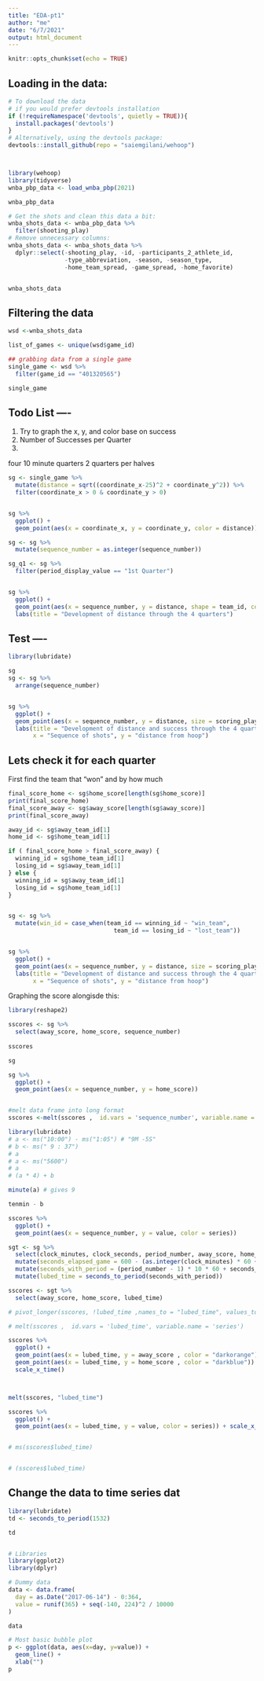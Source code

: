 ```yaml
---
title: "EDA-pt1"
author: "me"
date: "6/7/2021"
output: html_document
---
```


```r
knitr::opts_chunk$set(echo = TRUE)
```

## Loading in the data:
```r
# To download the data
# if you would prefer devtools installation
if (!requireNamespace('devtools', quietly = TRUE)){
  install.packages('devtools')
}
# Alternatively, using the devtools package:
devtools::install_github(repo = "saiemgilani/wehoop")




```



```r

library(wehoop)
library(tidyverse)
wnba_pbp_data <- load_wnba_pbp(2021)

wnba_pbp_data

# Get the shots and clean this data a bit:
wnba_shots_data <- wnba_pbp_data %>%
  filter(shooting_play)
# Remove unnecessary columns:
wnba_shots_data <- wnba_shots_data %>%
  dplyr::select(-shooting_play, -id, -participants_2_athlete_id,
                -type_abbreviation, -season, -season_type, 
                -home_team_spread, -game_spread, -home_favorite)


wnba_shots_data

```

## Filtering the data

```r
wsd <-wnba_shots_data

list_of_games <- unique(wsd$game_id)

## grabbing data from a single game
single_game <- wsd %>% 
  filter(game_id == "401320565")

single_game

```

## Todo List ----

1. Try to graph the x, y, and color base on success
2. Number of Successes per Quarter
3. 

four 10 minute quarters 
2 quarters per halves


```r

sg <- single_game %>% 
  mutate(distance = sqrt((coordinate_x-25)^2 + coordinate_y^2)) %>% 
  filter(coordinate_x > 0 & coordinate_y > 0)


sg %>% 
  ggplot() + 
  geom_point(aes(x = coordinate_x, y = coordinate_y, color = distance))


```

```r

sg <- sg %>% 
  mutate(sequence_number = as.integer(sequence_number))

sg_q1 <- sg %>% 
  filter(period_display_value == "1st Quarter")


sg %>% 
  ggplot() + 
  geom_point(aes(x = sequence_number, y = distance, shape = team_id, color = period_display_value)) +
  labs(title = "Development of distance through the 4 quarters")


```

## Test ----

```r

library(lubridate)

sg
sg <- sg %>% 
  arrange(sequence_number)


sg %>% 
  ggplot() + 
  geom_point(aes(x = sequence_number, y = distance, size = scoring_play, shape = team_id, color = period_display_value)) +
  labs(title = "Development of distance and success through the 4 quarters",
       x = "Sequence of shots", y = "distance from hoop")


```


## Lets check it for each quarter

First find the team that "won" and by how much 


```r

final_score_home <- sg$home_score[length(sg$home_score)]
print(final_score_home)
final_score_away <- sg$away_score[length(sg$away_score)]
print(final_score_away)

away_id <- sg$away_team_id[1]
home_id <- sg$home_team_id[1]

if ( final_score_home > final_score_away) {
  winning_id = sg$home_team_id[1]
  losing_id = sg$away_team_id[1]
} else {
  winning_id = sg$away_team_id[1]
  losing_id = sg$home_team_id[1]
}


sg <- sg %>% 
  mutate(win_id = case_when(team_id == winning_id ~ "win_team",
                              team_id == losing_id ~ "lost_team"))


sg %>% 
  ggplot() + 
  geom_point(aes(x = sequence_number, y = distance, size = scoring_play, shape = win_id, color = period_display_value)) +
  labs(title = "Development of distance and success through the 4 quarters",
       x = "Sequence of shots", y = "distance from hoop")

```


Graphing the score alongisde this:

```r


library(reshape2)

sscores <- sg %>% 
  select(away_score, home_score, sequence_number)
         
sscores

sg

sg %>% 
  ggplot() +
  geom_point(aes(x = sequence_number, y = home_score))


#melt data frame into long format
sscores <-melt(sscores ,  id.vars = 'sequence_number', variable.name = 'series')

library(lubridate)
# a <- ms("10:00") - ms("1:05") # "9M -5S"
# b <- ms("	9 : 37")
# a
# a <- ms("5600") 
# a
# (a * 4) + b

minute(a) # gives 9 

tenmin - b

sscores %>% 
  ggplot() +
  geom_point(aes(x = sequence_number, y = value, color = series))

sgt <- sg %>% 
  select(clock_minutes, clock_seconds, period_number, away_score, home_score) %>% 
  mutate(seconds_elapsed_game = 600 - (as.integer(clock_minutes) * 60 + as.integer(clock_seconds))) %>% 
  mutate(seconds_with_period = (period_number - 1) * 10 * 60 + seconds_elapsed_game) %>% 
  mutate(lubed_time = seconds_to_period(seconds_with_period))

sscores <- sgt %>% 
  select(away_score, home_score, lubed_time) 

# pivot_longer(sscores, !lubed_time ,names_to = "lubed_time", values_to = "val")

# melt(sscores ,  id.vars = 'lubed_time', variable.name = 'series')

sscores %>% 
  ggplot() +
  geom_point(aes(x = lubed_time, y = away_score , color = "darkorange")) + 
  geom_point(aes(x = lubed_time, y = home_score , color = "darkblue")) + 
  scale_x_time()



melt(sscores, "lubed_time")

sscores %>% 
  ggplot() +
  geom_point(aes(x = lubed_time, y = value, color = series)) + scale_x_time()


# ms(sscores$lubed_time)


# (sscores$lubed_time)
```


## Change the data to time series dat


```r

library(lubridate)
td <- seconds_to_period(1532)

td


# Libraries
library(ggplot2)
library(dplyr)

# Dummy data
data <- data.frame(
  day = as.Date("2017-06-14") - 0:364,
  value = runif(365) + seq(-140, 224)^2 / 10000
)

data

# Most basic bubble plot
p <- ggplot(data, aes(x=day, y=value)) +
  geom_line() + 
  xlab("")
p

```









